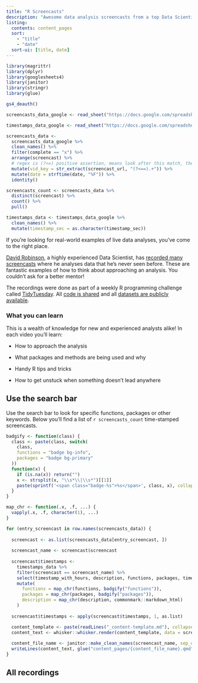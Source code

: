 ```yaml
---
title: "R Screencasts"
description: "Awesome data analysis screencasts from a top Data Scientist" 
listing:
  contents: content_pages
  sort:
    - "title"
    - "date"
  sort-ui: [title, date]
---
```


```r
library(magrittr)
library(dplyr)
library(googlesheets4)
library(janitor)
library(stringr)
library(glue)
```

```r
gs4_deauth()

screencasts_data_google <- read_sheet("https://docs.google.com/spreadsheets/d/1pjj_G9ncJZPGTYPkR1BYwzA6bhJoeTfY2fJeGKSbOKM/edit#gid=444382177", sheet = "Summary")

timestamps_data_google <- read_sheet("https://docs.google.com/spreadsheets/d/1pjj_G9ncJZPGTYPkR1BYwzA6bhJoeTfY2fJeGKSbOKM/edit#gid=444382177", sheet = "Screencasts")

screencasts_data <- 
  screencasts_data_google %>% 
  clean_names() %>% 
  filter(complete == "x") %>% 
  arrange(screencast) %>% 
  # regex is (?<=) positive assertion, means look after this match, then the additional = is the things to match,and .+ is all characters except whitespace 
  mutate(vid_key = str_extract(screencast_url, "(?<==).+")) %>%
  mutate(date = strftime(date, "%F")) %>%
  identity() 

screencasts_count <- screencasts_data %>% 
  distinct(screencast) %>% 
  count() %>% 
  pull()

timestamps_data <- timestamps_data_google %>% 
  clean_names() %>%
  mutate(timestamp_sec = as.character(timestamp_sec))
```

::: lead
If you're looking for real-world examples of live data analyses, you've come to the right place.
:::

[David Robinson][drob], a highly experienced Data Scientist, has [recorded many screencasts][drob-yt-playlist] where he analyses data that he's never seen before.
These are fantastic examples of how to think about approaching an analysis.
You couldn't ask for a better mentor!

The recordings were done as part of a weekly R programming challenge called [TidyTuesday]. 
All [code is shared][drob-code] and all [datasets are publicly available][tidytuesday].

::: {.callout-note}
### What you can learn

This is a wealth of knowledge for new and experienced analysts alike!
In each video you'll learn:

- How to approach the analysis

- What packages and methods are being used and why

- Handy R tips and tricks

- How to get unstuck when something doesn't lead anywhere   

:::

::: {.callout-tip}
## Use the search bar

Use the search bar to look for specific functions, packages or other keywords. 
Below you'll find a list of `r screencasts_count`  time-stamped screencasts.
:::

```r
badgify <- function(class) {
  class <- paste(class, switch(
    class,
    functions = "badge bg-info",
    packages = "badge bg-primary"
  ))
  function(x) {
    if (is.na(x)) return("")
    x <- strsplit(x, "\\s*\\|\\s*")[[1]]
    paste(sprintf('<span class="badge-%s">%s</span>', class, x), collapse = "")
  }
}

map_chr <- function(.x, .f, ...) {
  vapply(.x, .f, character(1), ...)
}
```

```r

for (entry_screencast in row.names(screencasts_data)) {
 
  screencast <- as.list(screencasts_data[entry_screencast, ])
  
  screencast_name <- screencast$screencast
  
  screencast$timestamps <- 
    timestamps_data %>%
    filter(screencast == screencast_name) %>%
    select(timestamp_with_hours, description, functions, packages, timestamp_sec) %>%
    mutate(
      functions = map_chr(functions, badgify("functions")),
      packages = map_chr(packages, badgify("packages")),
      description = map_chr(description, commonmark::markdown_html)
    )
 
  screencast$timestamps <- apply(screencast$timestamps, 1, as.list)

  content_template <- paste(readLines("_content-template.md"), collapse = "\n")
  content_text <- whisker::whisker.render(content_template, data = screencast)
    
  content_file_name <- janitor::make_clean_names(screencast_name, sep_out = "-")
  writeLines(content_text, glue("content_pages/{content_file_name}.qmd"))
}
```

## All recordings

[TidyTuesday]: https://github.com/rfordatascience/tidytuesday/
[drob]: http://varianceexplained.org/
[drob-code]: https://github.com/dgrtwo/data-screencasts
[drob-yt-playlist]: https://www.youtube.com/watch?v=5ub92c-5xFQ&list=PL19ev-r1GBwkuyiwnxoHTRC8TTqP8OEi8